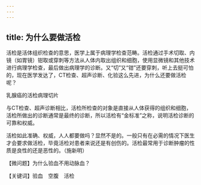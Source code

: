 ```yaml
---
---
---
```

title: 为什么要做活检
---




活检是活体组织检查的意思，医学上属于病理学检查范畴。活检通过手术切取、内镜（如胃镜）钳取或穿刺等方法从人体内取出组织和细胞，使用显微镜和其他技术进行病理学检查，最后做出病理学的诊断。又“切”又“钳”还要穿刺，听上去挺可怕的，现在医学发达了，CT检查、超声诊断、化验这么先进，为什么还要做活检呢？

乳腺癌的活检病理切片



与CT检查、超声诊断相比，活检所检查的对象是直接从人体获得的组织和细胞，活检所做出的诊断通常是最终的诊断，所以活检有“金标准”之称，说明活检诊断的可靠和权威。

活检如此准确、权威，人人都要做吗？显然不是的。一般只有在必需的情况下医生才会要求做活检，毕竟活检对患者来说还是有创伤的。活检最常用于诊断肿瘤的性质是良性的还是恶性的。（施新明）





【微问题】为什么验血不用动脉血？

【关键词】验血　空腹　活检